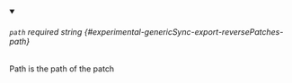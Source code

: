 
<details className="config-field" data-expandable="false" open>
<summary>

###### `path` <span className="config-field-required" data-required="false">required</span> <span className="config-field-type">string</span> <span className="config-field-default"></span> <span className="config-field-enum"></span> {#experimental-genericSync-export-reversePatches-path}

Path is the path of the patch

</summary>



</details>
